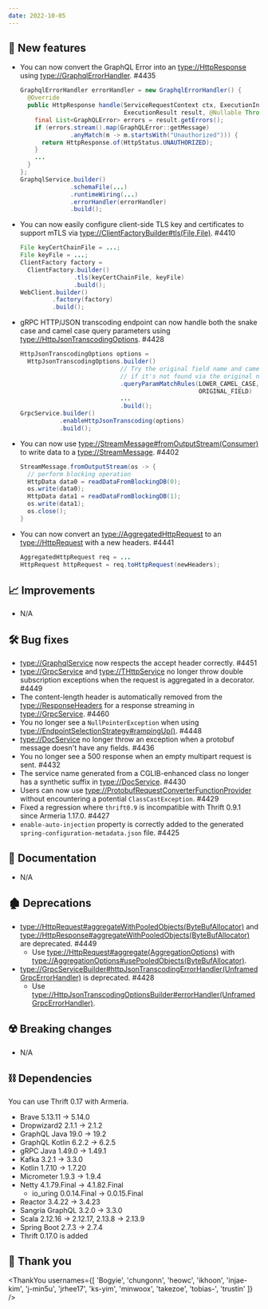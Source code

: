 ```yaml
---
date: 2022-10-05
---
```


## 🌟 New features

- You can now convert the GraphQL Error into an <type://HttpResponse> using <type://GraphqlErrorHandler>. #4435
  ```java
  GraphqlErrorHandler errorHandler = new GraphqlErrorHandler() {
    @Override
    public HttpResponse handle(ServiceRequestContext ctx, ExecutionInput input,
                               ExecutionResult result, @Nullable Throwable cause) {
      final List<GraphQLError> errors = result.getErrors();
      if (errors.stream().map(GraphQLError::getMessage)
                .anyMatch(m -> m.startsWith("Unauthorized"))) {
        return HttpResponse.of(HttpStatus.UNAUTHORIZED);
      }
      ...
    }
  };
  GraphqlService.builder()
                .schemaFile(...)
                .runtimeWiring(...)
                .errorHandler(errorHandler)
                .build();
  ```

- You can now easily configure client-side TLS key and certificates to support mTLS via
  <type://ClientFactoryBuilder#tls(File,File)>. #4410
  ```java
  File keyCertChainFile = ...;
  File keyFile = ...;
  ClientFactory factory =
    ClientFactory.builder()
                 .tls(keyCertChainFile, keyFile)
                 .build();
  WebClient.builder()
           .factory(factory)
           .build();
  ```

- gRPC HTTP/JSON transcoding endpoint can now handle both the snake case and camel case query parameters
  using <type://HttpJsonTranscodingOptions>. #4428
  ```java
  HttpJsonTranscodingOptions options =
    HttpJsonTranscodingOptions.builder()
                              // Try the original field name and camel case
                              // if it's not found via the original name.
                              .queryParamMatchRules(LOWER_CAMEL_CASE,
                                                    ORIGINAL_FIELD)
                              ...
                              .build();
  GrpcService.builder()
             .enableHttpJsonTranscoding(options)
             .build();
  ```

- You can now use <type://StreamMessage#fromOutputStream(Consumer)> to write data to a <type://StreamMessage>.
  #4402
  ```java
  StreamMessage.fromOutputStream(os -> {
    // perform blocking operation
    HttpData data0 = readDataFromBlockingDB(0);
    os.write(data0);
    HttpData data1 = readDataFromBlockingDB(1);
    os.write(data1);
    os.close();
  }
  ```

- You can now convert an <type://AggregatedHttpRequest> to an <type://HttpRequest> with a new headers. #4441
  ```java
  AggregatedHttpRequest req = ...
  HttpRequest httpRequest = req.toHttpRequest(newHeaders);
  ```

## 📈 Improvements

- N/A

## 🛠️ Bug fixes

- <type://GraphqlService> now respects the accept header correctly. #4451
- <type://GrpcService> and <type://THttpService> no longer throw double subscription exceptions when
  the request is aggregated in a decorator. #4449
- The content-length header is automatically removed from the <type://ResponseHeaders> for a response streaming
  in <type://GrpcService>. #4460
- You no longer see a `NullPointerException` when using <type://EndpointSelectionStrategy#rampingUp()>. #4448
- <type://DocService> no longer throw an exception when a protobuf message doesn't have any fields. #4436
- You no longer see a 500 response when an empty multipart request is sent. #4432
- The service name generated from a CGLIB-enhanced class no longer has a synthetic suffix in
  <type://DocService>. #4430
- Users can now use <type://ProtobufRequestConverterFunctionProvider> without encountering a potential
  `ClassCastException`. #4429
- Fixed a regression where `thrift0.9` is incompatible with Thrift 0.9.1 since Armeria 1.17.0. #4427
- `enable-auto-injection` property is correctly added to the generated `spring-configuration-metadata.json`
  file. #4425

## 📃 Documentation

- N/A

## 🏚️ Deprecations

- <type://HttpRequest#aggregateWithPooledObjects(ByteBufAllocator)> and
  <type://HttpResponse#aggregateWithPooledObjects(ByteBufAllocator)> are deprecated. #4449
  - Use <type://HttpRequest#aggregate(AggregationOptions)> with
    <type://AggregationOptions#usePooledObjects(ByteBufAllocator)>.
- <type://GrpcServiceBuilder#httpJsonTranscodingErrorHandler(UnframedGrpcErrorHandler)> is deprecated. #4428
  - Use <type://HttpJsonTranscodingOptionsBuilder#errorHandler(UnframedGrpcErrorHandler)>.

## ☢️ Breaking changes

- N/A

## ⛓ Dependencies

You can use Thrift 0.17 with Armeria.
- Brave 5.13.11 → 5.14.0
- Dropwizard2 2.1.1 → 2.1.2
- GraphQL Java 19.0 → 19.2
- GraphQL Kotlin 6.2.2 → 6.2.5
- gRPC Java 1.49.0 → 1.49.1
- Kafka 3.2.1 → 3.3.0
- Kotlin 1.7.10 → 1.7.20
- Micrometer 1.9.3 → 1.9.4
- Netty 4.1.79.Final → 4.1.82.Final
  - io_uring 0.0.14.Final → 0.0.15.Final
- Reactor 3.4.22 → 3.4.23
- Sangria GraphQL 3.2.0 → 3.3.0
- Scala 2.12.16 → 2.12.17, 2.13.8 → 2.13.9
- Spring Boot 2.7.3 → 2.7.4
- Thrift 0.17.0 is added

## 🙇 Thank you

<ThankYou usernames={[
  'Bogyie',
  'chungonn',
  'heowc',
  'ikhoon',
  'injae-kim',
  'j-min5u',
  'jrhee17',
  'ks-yim',
  'minwoox',
  'takezoe',
  'tobias-',
  'trustin'
]} />